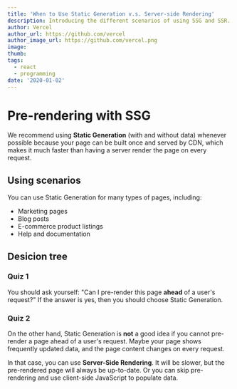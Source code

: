 ```yaml
---
title: 'When to Use Static Generation v.s. Server-side Rendering'
description: Introducing the different scenarios of using SSG and SSR.
author: Vercel
author_url: https://github.com/vercel
author_image_url: https://github.com/vercel.png
image:
thumb: 
tags:
  - react
  - programming
date: '2020-01-02'
---
```


# Pre-rendering with SSG
We recommend using **Static Generation** (with and without data) whenever possible because your page can be built once and served by CDN, which makes it much faster than having a server render the page on every request.

## Using scenarios
You can use Static Generation for many types of pages, including:

- Marketing pages
- Blog posts
- E-commerce product listings
- Help and documentation

## Desicion tree
### Quiz 1
You should ask yourself: "Can I pre-render this page **ahead** of a user's request?" If the answer is yes, then you should choose Static Generation.
### Quiz 2
On the other hand, Static Generation is **not** a good idea if you cannot pre-render a page ahead of a user's request. Maybe your page shows frequently updated data, and the page content changes on every request.

In that case, you can use **Server-Side Rendering**. It will be slower, but the pre-rendered page will always be up-to-date. Or you can skip pre-rendering and use client-side JavaScript to populate data.
